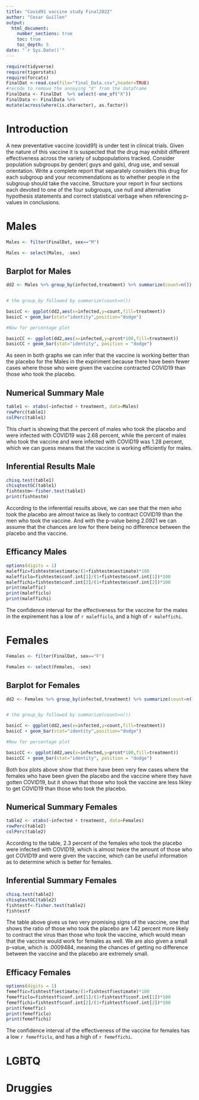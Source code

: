 ```yaml
---
title: "Covid91 vaccine study Final2022"
author: "Cesar Guillen"
output: 
  html_document:
    number_sections: true
    toc: true
    toc_depth: 5
date: "`r Sys.Date()`" 
---
```


```r
require(tidyverse)
require(tigerstats)
require(forcats)
FinalDat <-read.csv(file="final_Data.csv",header=TRUE)
#recode to remove the annoying "X" from the dataframe
FinalData <- FinalDat  %>% select(-one_of("X"))
FinalData <- FinalData %>%
mutate(across(where(is.character), as.factor))
```

# Introduction

A new  preventative vaccine (covid91) is under test in clinical trials. Given the nature of this vaccine it is suspected that the drug may exhibit different effectiveness across the variety of subpopulations tracked. Consider population subgroups by gender( guys and gals), drug use, and sexual orientation. Write a complete report that separately considers this drug for each subgroup and your recommendations as to whether people in the subgroup should take the vaccine. Structure your report in four sections each devoted to one of the four subgroups, use null and alternative hypothesis statements and correct statistical verbage when referencing p-values in conclusions.

# Males

```r
Males <- filter(FinalDat, sex=="M")
```

```r
Males <- select(Males, -sex)
```

## Barplot for Males
```r
dd2 <- Males %>% group_by(infected,treatment) %>% summarize(count=n()) %>% mutate(prcnt=count/sum(count))


# the group_by followed by summarize(count=n())

basicC <- ggplot(dd2,aes(x=infected,y=count,fill=treatment))
basicC + geom_bar(stat="identity",position="dodge")

#Now for percentage plot

basicCC <- ggplot(dd2,aes(x=infected,y=prcnt*100,fill=treatment)) 
basicCC + geom_bar(stat="identity", position = "dodge")
```

As seen in both graphs we can infer that the vaccine is working better than the placebo for the Males in the expiriment because there have been fewer cases where those who were given the vaccine contracted COVID19 than those who took the placebo. 

## Numerical Summary Male
```r
table1 <- xtabs(~infected + treatment, data=Males)
rowPerc(table1)
colPerc(table1)
```
This chart is showing that the percent of males who took the placebo and were infected with COVID19 was 2.68 percent, while the percent of males who took the vaccine and were infected with COVID19 was 1.28 percent, which we can guess means that the vaccine is working efficiently for males. 

## Inferential Results Male
```r
chisq.test(table1)
chisqtestGC(table1)
fishtestm<-fisher.test(table1)
print(fishtestm)
```

According to the inferential results above, we can see that the men who took the placebo are almost twice as likely to contract COVID19 than the men who took the vaccine. And with the p-value being 2.0921 we can assume that the chances are low for there being no difference between the placebo and the vaccine.

## Efficancy Males
```r
options(digits = 1)
maleffic=fishtestm$estimate/(1+fishtestm$estimate)*100
malefficlo=fishtestm$conf.int[1]/(1+fishtestm$conf.int[1])*100
maleffichi=fishtestm$conf.int[2]/(1+fishtestm$conf.int[2])*100
print(maleffic)
print(malefficlo)
print(maleffichi)
```
The confidence interval for the effectiveness for the vaccine for the males in the expirement has a low of `r malefficlo`, and a high of `r maleffichi`. 




# Females

```r
Females <- filter(FinalDat, sex=="F")
```

```r
Females <- select(Females, -sex)
```

## Barplot for Females
```r
dd2 <- Females %>% group_by(infected,treatment) %>% summarize(count=n()) %>% mutate(prcnt=count/sum(count))


# the group_by followed by summarize(count=n())

basicC <- ggplot(dd2,aes(x=infected,y=count,fill=treatment))
basicC + geom_bar(stat="identity",position="dodge")

#Now for percentage plot

basicCC <- ggplot(dd2,aes(x=infected,y=prcnt*100,fill=treatment)) 
basicCC + geom_bar(stat="identity", position = "dodge")
```

Both box plots above show that there have been very few cases where the females who have been given the placebo and the vaccine where they have gotten COVID19, but it shows that those who took the vaccine are less likley to get COVID19 than those who took the placebo. 

## Numerical Summary Females
```r
table2 <- xtabs(~infected + treatment, data=Females)
rowPerc(table2)
colPerc(table2)
```
According to the table, 2.3 percent of the females who took the placebo were infected with COVID19, which is almost twice the amount of those who got COVID19 and were given the vaccine, which can be useful information as to determine which is better for females. 

## Inferential Summary Females
```r
chisq.test(table2)
chisqtestGC(table2)
fishtestf<-fisher.test(table2)
fishtestf
```
The table above gives us two very promising signs of the vaccine, one that shows the ratio of those who took the placebo are 1.42 percent more likely to contract the virus than those who took the vaccine, which would mean that the vaccine would work for females as well. We are also given a small p-value, which is .0009484, meaning the chances of getting no difference between the vaccine and the placebo are extremely small. 

## Efficacy Females
```r
options(digits = 1)
femeffic=fishtestf$estimate/(1+fishtestf$estimate)*100
femefficlo=fishtestf$conf.int[1]/(1+fishtestf$conf.int[1])*100
femeffichi=fishtestf$conf.int[2]/(1+fishtestf$conf.int[2])*100
print(femeffic)
print(femefficlo)
print(femeffichi)
```
The confidence interval of the effectiveness of the vaccine for females has a low `r femefficlo`, and has a high of `r femeffichi`. 


# LGBTQ



# Druggies

